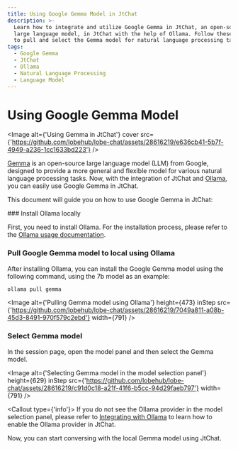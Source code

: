 ```yaml
---
title: Using Google Gemma Model in JtChat
description: >-
  Learn how to integrate and utilize Google Gemma in JtChat, an open-source
  large language model, in JtChat with the help of Ollama. Follow these steps
  to pull and select the Gemma model for natural language processing tasks.
tags:
  - Google Gemma
  - JtChat
  - Ollama
  - Natural Language Processing
  - Language Model
---
```


# Using Google Gemma Model

<Image
  alt={'Using Gemma in JtChat'}
  cover
  src={'https://github.com/lobehub/lobe-chat/assets/28616219/e636cb41-5b7f-4949-a236-1cc1633bd223'}
/>

[Gemma](https://blog.google/technology/developers/gemma-open-models/) is an open-source large language model (LLM) from Google, designed to provide a more general and flexible model for various natural language processing tasks. Now, with the integration of JtChat and [Ollama](https://ollama.com/), you can easily use Google Gemma in JtChat.

This document will guide you on how to use Google Gemma in JtChat:

<Steps>
  ### Install Ollama locally

First, you need to install Ollama. For the installation process, please refer to the [Ollama usage documentation](/docs/usage/providers/ollama).

### Pull Google Gemma model to local using Ollama

After installing Ollama, you can install the Google Gemma model using the following command, using the 7b model as an example:

```bash
ollama pull gemma
```

<Image
  alt={'Pulling Gemma model using Ollama'}
  height={473}
  inStep
  src={'https://github.com/lobehub/lobe-chat/assets/28616219/7049a811-a08b-45d3-8491-970f579c2ebd'}
  width={791}
/>

### Select Gemma model

In the session page, open the model panel and then select the Gemma model.

<Image
  alt={'Selecting Gemma model in the model selection panel'}
  height={629}
  inStep
  src={'https://github.com/lobehub/lobe-chat/assets/28616219/c91d0c18-a21f-41f6-b5cc-94d29faeb797'}
  width={791}
/>

  <Callout type={'info'}>
    If you do not see the Ollama provider in the model selection panel, please refer to [Integrating
    with Ollama](/docs/self-hosting/examples/ollama) to learn how to enable the Ollama provider in
    JtChat.

</Callout>
</Steps>

Now, you can start conversing with the local Gemma model using JtChat.
